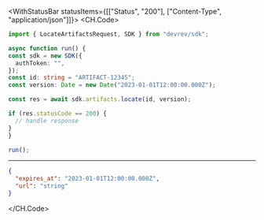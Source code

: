 

<WithStatusBar statusItems={[["Status", "200"], ["Content-Type", "application/json"]]}>
  <CH.Code>
  ```typescript Locate.ts
  import { LocateArtifactsRequest, SDK } from "devrev/sdk";

async function run() {
  const sdk = new SDK({
    authToken: "",
  });
const id: string = "ARTIFACT-12345";
const version: Date = new Date("2023-01-01T12:00:00.000Z");

  const res = await sdk.artifacts.locate(id, version);

  if (res.statusCode == 200) {
    // handle response
  }
}

run();
  ```
  ---

  ```json Example Response
  {
    "expires_at": "2023-01-01T12:00:00.000Z",
    "url": "string"
  }
  ```
  </CH.Code>
</WithStatusBar>

